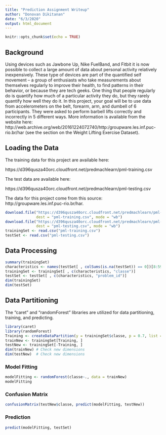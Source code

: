 ```yaml
---
title: "Prediction Assignment Writeup"
author: "Donovan Dikitanan"
date: "6/3/2020"
output: html_document
---
```


```r
knitr::opts_chunk$set(echo = TRUE)
```

## Background
Using devices such as Jawbone Up, Nike FuelBand, and Fitbit it is now possible to collect a large amount of data about personal activity relatively inexpensively. These type of devices are part of the quantified self movement – a group of enthusiasts who take measurements about themselves regularly to improve their health, to find patterns in their behavior, or because they are tech geeks. One thing that people regularly do is quantify how much of a particular activity they do, but they rarely quantify how well they do it. In this project, your goal will be to use data from accelerometers on the belt, forearm, arm, and dumbell of 6 participants. They were asked to perform barbell lifts correctly and incorrectly in 5 different ways. More information is available from the website here: http://web.archive.org/web/20161224072740/http:/groupware.les.inf.puc-rio.br/har (see the section on the Weight Lifting Exercise Dataset).

## Loading the Data
The training data for this project are available here:

https://d396qusza40orc.cloudfront.net/predmachlearn/pml-training.csv

The test data are available here:

https://d396qusza40orc.cloudfront.net/predmachlearn/pml-testing.csv

The data for this project come from this source: http://groupware.les.inf.puc-rio.br/har.

```r
download.file("https://d396qusza40orc.cloudfront.net/predmachlearn/pml-training.csv", 
              dest = "pml-training.csv", mode = "wb")
download.file("https://d396qusza40orc.cloudfront.net/predmachlearn/pml-testing.csv", 
              dest = "pml-testing.csv", mode = "wb")
trainingSet <- read.csv("pml-training.csv")
testSet <- read.csv("pml-testing.csv")
```

## Data Processing

```r
summary(trainingSet)
characteristics <- names(testSet[ , colSums(is.na(testSet)) == 0])[8:59]
trainingSet <- trainingSet[ , c(characteristics, "classe")]
testSet <- testSet[ , c(characteristics, "problem_id")]
dim(trainingSet)
dim(testSet)
```

## Data Partitioning

The "caret" and "randomForest" libraries are utilized for data partitioning, training, and predicting.

```r
library(caret)
library(randomForest)
Training <- createDataPartition(y = trainingSet$classe, p = 0.7, list = FALSE)
trainNew <- trainingSet[Training, ]
testNew <- trainingSet[-Training, ]
dim(trainNew) # Check new dimensions
dim(testNew)  # Check new dimensions
```

### Model Fitting

```r
modelFitting <- randomForest(classe~., data = trainNew)
modelFitting
```

### Confusion Matrix

```r
confusionMatrix(testNew$classe, predict(modelFitting, testNew))
```

### Prediction

```r
predict(modelFitting, testSet)
```